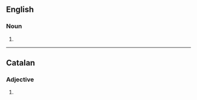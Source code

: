 ==English==

===Noun===
{{head|en|noun form}}

# {{plural of|en|occidental}}

----

==Catalan==

===Adjective===
{{head|ca|adjective form}}

# {{plural of|ca|occidental}}